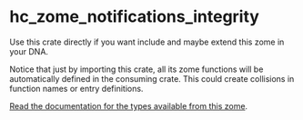 
<Meta title="Backend/Integrity" />

# hc_zome_notifications_integrity

Use this crate directly if you want include and maybe extend this zome in your DNA.

Notice that just by importing this crate, all its zome functions will be automatically defined in the consuming crate. This could create collisions in function names or entry definitions.

[Read the documentation for the types available from this zome](https://docs.rs/hc_zome_notifications_integrity).
